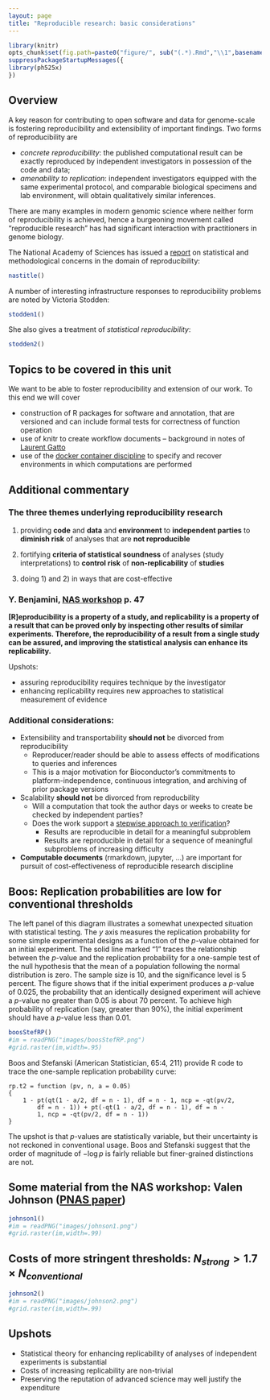 ```yaml
---
layout: page
title: "Reproducible research: basic considerations"
---
```


```r
library(knitr)
opts_chunk$set(fig.path=paste0("figure/", sub("(.*).Rmd","\\1",basename(knitr:::knit_concord$get('infile'))), "-"))
suppressPackageStartupMessages({
library(ph525x)
})
```

## Overview

A key reason for contributing to open software and data for genome-scale
is fostering reproducibility and extensibility of important findings.
Two forms of reproducibility are

* _concrete reproducibility_: the published computational result can be exactly reproduced by independent investigators in possession of the code and data;
* _amenability to replication_: independent investigators equipped with the same experimental protocol, and comparable biological specimens and lab environment, will obtain qualitatively similar inferences.

There are many examples in modern genomic science where neither form of reproducibility is achieved, hence a burgeoning movement called "reproducible research" has had significant interaction with practitioners in genome biology.

The National Academy of Sciences has issued a [report](http://www.nap.edu/21915) on statistical and methodological concerns in the domain of reproducibility:

```r
nastitle()
```

A number of interesting infrastructure responses
to reproducibility problems are noted by Victoria Stodden:

```r
stodden1()
```

She also gives a treatment of _statistical reproducibility_:

```r
stodden2()
```

## Topics to be covered in this unit

We want to be able to foster reproducibility and extension of our
work.  To this end we will cover 

* construction of R packages for software and annotation, that
are versioned and can include formal tests for correctness of
function operation
* use of knitr to create workflow documents -- background in
notes of [Laurent Gatto](https://www.bioconductor.org/help/course-materials/2015/CSAMA2015/lab/rr-authoring.html)
* use of the [docker container discipline](http://bioconductor.org/help/docker/) to specify and
recover environments in which computations are performed

## Additional commentary

### The three themes underlying reproducibility research

1) providing **code** and **data** and **environment** to **independent parties**
to **diminish risk** of analyses that are **not reproducible**

2) fortifying **criteria of statistical soundness** of analyses (study interpretations) to **control risk** of **non-replicability** of **studies**

3) doing 1) and 2) in ways that are cost-effective

### Y. Benjamini, [NAS workshop](https://errorstatistics.files.wordpress.com/2016/02/conceptualizing-measuring-and-studying-reproducibility.pdf) p. 47

**[R]eproducibility is a property of a study, and replicability is a property of a result that can be proved only by inspecting other results of similar experiments. Therefore, the reproducibility of a result from a single study can be assured, and improving the statistical analysis can enhance its replicability.**

Upshots:

- assuring reproducibility requires technique by the investigator
- enhancing replicability requires new approaches to statistical measurement of evidence

### Additional considerations:

* Extensibility and transportability **should not** be divorced from reproducibility
    - Reproducer/reader should be able to assess effects of modifications to queries and inferences
    - This is a major motivation for Bioconductor's commitments to 
platform-independence, continuous integration, and archiving of
prior package versions

* Scalability **should not** be divorced from reproducbility
    - Will a computation that took the author days or weeks to create be checked by independent parties?
    - Does the work support a [stepwise approach to verification](https://arxiv.org/abs/1409.3531)?
        - Results are reproducible in detail for a meaningful subproblem
        - Results are reproducible in detail for a sequence of
meaningful subproblems of increasing difficulty

* **Computable documents** (rmarkdown, jupyter, ...) are important for pursuit of cost-effectiveness of reproducible research discipline



## Boos: Replication probabilities are low for conventional thresholds

The left panel of this diagram illustrates a somewhat unexpected situation
with statistical testing.  The $y$ axis measures the replication probability
for some simple experimental designs as a function of the $p$-value
obtained for an initial experiment.  The solid line marked "1" traces
the relationship between the $p$-value and
the replication probability for a one-sample test of the null hypothesis
that the mean of a population following the normal distribution is zero.
The sample size is 10, and the significance
level is 5 percent.  The figure shows that if the initial
experiment produces a $p$-value of 0.025,
the probability that an identically designed experiment will achieve
a $p$-value no greater than 0.05 is about 70 percent.  To achieve high
probability of replication (say, greater than 90\%), the initial experiment should have
a $p$-value less than 0.01.


```r
boosStefRP()
#im = readPNG("images/boosStefRP.png")
#grid.raster(im,width=.95)
```

Boos and Stefanski (American Statistician, 65:4, 211) provide R code
to trace the one-sample replication probability curve:

```
rp.t2 = function (pv, n, a = 0.05) 
{
    1 - pt(qt(1 - a/2, df = n - 1), df = n - 1, ncp = -qt(pv/2, 
        df = n - 1)) + pt(-qt(1 - a/2, df = n - 1), df = n - 
        1, ncp = -qt(pv/2, df = n - 1))
}
```

The upshot is that $p$-values are statistically variable, but their
uncertainty is not reckoned in conventional usage.  Boos and Stefanski
suggest that the order of magnitude of $-\log p$ is fairly reliable
but finer-grained distinctions are not.


## Some material from the NAS workshop: Valen Johnson ([PNAS paper](http://www.pnas.org/content/110/48/19313.full.pdf))

```r
johnson1()
#im = readPNG("images/johnson1.png")
#grid.raster(im,width=.99)
```

## Costs of more stringent thresholds: $N_{strong} > 1.7 \times N_{conventional}$

```r
johnson2()
#im = readPNG("images/johnson2.png")
#grid.raster(im,width=.99)
```

## Upshots

- Statistical theory for enhancing replicability of analyses of independent experiments is substantial
- Costs of increasing replicability are non-trivial
- Preserving the reputation of advanced science may well justify the expenditure

